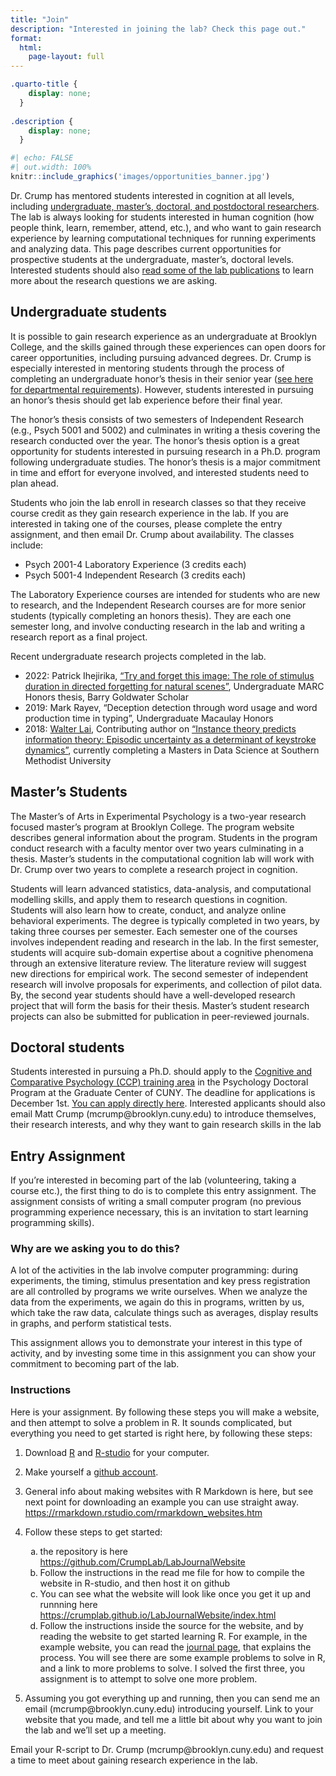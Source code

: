```yaml
---
title: "Join"
description: "Interested in joining the lab? Check this page out."
format:
  html:
    page-layout: full
---
```


```css
.quarto-title {
    display: none;
  }
  
.description {
    display: none;
  }
```

```r
#| echo: FALSE
#| out.width: 100%
knitr::include_graphics('images/opportunities_banner.jpg')
```

Dr. Crump has mentored students interested in cognition at all levels, including [undergraduate, master's, doctoral, and postdoctoral researchers](https://crumplab.com/People.html). The lab is always looking for students interested in human cognition (how people think, learn, remember, attend, etc.), and who want to gain research experience by learning computational techniques for running experiments and analyzing data. This page describes current opportunities for prospective students at the undergraduate, master's, doctoral levels. Interested students should also [read some of the lab publications](https://crumplab.github.io/publications/) to learn more about the research questions we are asking.

## Undergraduate students

It is possible to gain research experience as an undergraduate at Brooklyn College, and the skills gained through these experiences can open doors for career opportunities, including pursuing advanced degrees. Dr. Crump is especially interested in mentoring students through the process of completing an undergraduate honor's thesis in their senior year ([see here for departmental requirements](http://www.brooklyn.cuny.edu/web/academics/schools/naturalsciences/undergraduate/psychology/students/honors.php)). However, students interested in pursuing an honor's thesis should get lab experience before their final year.

The honor's thesis consists of two semesters of Independent Research (e.g., Psych 5001 and 5002) and culminates in writing a thesis covering the research conducted over the year. The honor's thesis option is a great opportunity for students interested in pursuing research in a Ph.D. program following undergraduate studies. The honor's thesis is a major commitment in time and effort for everyone involved, and interested students need to plan ahead.

Students who join the lab enroll in research classes so that they receive course credit as they gain research experience in the lab. If you are interested in taking one of the courses, please complete the entry assignment, and then email Dr. Crump about availability. The classes include:

-   Psych 2001-4 Laboratory Experience (3 credits each)
-   Psych 5001-4 Independent Research (3 credits each)

The Laboratory Experience courses are intended for students who are new to research, and the Independent Research courses are for more senior students (typically completing an honors thesis). They are each one semester long, and involve conducting research in the lab and writing a research report as a final project.

Recent undergraduate research projects completed in the lab.

-   2022: Patrick Ihejirika, ["Try and forget this image: The role of stimulus duration in directed forgetting for natural scenes"](https://www.crumplab.com/PatrickHonorsThesis/), Undergraduate MARC Honors thesis, Barry Goldwater Scholar
-   2019: Mark Rayev, "Deception detection through word usage and word production time in typing", Undergraduate Macaulay Honors
-   2018: [Walter Lai](https://www.linkedin.com/in/walter-lai-31395b181), Contributing author on ["Instance theory predicts information theory: Episodic uncertainty as a determinant of keystroke dynamics"](https://crumplab.github.io/EntropyTyping/index.html), currently completing a Masters in Data Science at Southern Methodist University

## Master's Students

The Master's of Arts in Experimental Psychology is a two-year research focused master's program at Brooklyn College. The program website describes general information about the program. Students in the program conduct research with a faculty mentor over two years culminating in a thesis. Master's students in the computational cognition lab will work with Dr. Crump over two years to complete a research project in cognition.

Students will learn advanced statistics, data-analysis, and computational modelling skills, and apply them to research questions in cognition. Students will also learn how to create, conduct, and analyze online behavioral experiments. The degree is typically completed in two years, by taking three courses per semester. Each semester one of the courses involves independent reading and research in the lab. In the first semester, students will acquire sub-domain expertise about a cognitive phenomena through an extensive literature review. The literature review will suggest new directions for empirical work. The second semester of independent research will involve proposals for experiments, and collection of pilot data. By, the second year students should have a well-developed research project that will form the basis for their thesis. Master's student research projects can also be submitted for publication in peer-reviewed journals.

## Doctoral students

Students interested in pursuing a Ph.D. should apply to the [Cognitive and Comparative Psychology (CCP) training area](https://ccp-cuny.github.io) in the Psychology Doctoral Program at the Graduate Center of CUNY. The deadline for applications is December 1st. [You can apply directly here](http://www.gc.cuny.edu/Prospective-Current-Students/Prospective-Students/Admissions). Interested applicants should also email Matt Crump (mcrump\@brooklyn.cuny.edu) to introduce themselves, their research interests, and why they want to gain research skills in the lab

## Entry Assignment {#entry}

If you're interested in becoming part of the lab (volunteering, taking a course etc.), the first thing to do is to complete this entry assignment. The assignment consists of writing a small computer program (no previous programming experience necessary, this is an invitation to start learning programming skills).

### Why are we asking you to do this?

A lot of the activities in the lab involve computer programming: during experiments, the timing, stimulus presentation and key press registration are all controlled by programs we write ourselves. When we analyze the data from the experiments, we again do this in programs, written by us, which take the raw data, calculate things such as averages, display results in graphs, and perform statistical tests.

This assignment allows you to demonstrate your interest in this type of activity, and by investing some time in this assignment you can show your commitment to becoming part of the lab.

### Instructions

Here is your assignment. By following these steps you will make a website, and then attempt to solve a problem in R. It sounds complicated, but everything you need to get started is right here, by following these steps:

1.  Download [R](https://www.r-project.org) and [R-studio](https://www.rstudio.com) for your computer.

2.  Make yourself a [github account](https://github.com).

3.  General info about making websites with R Markdown is here, but see next point for downloading an example you can use straight away. <https://rmarkdown.rstudio.com/rmarkdown_websites.htm>

4.  Follow these steps to get started:

    a.  the repository is here <https://github.com/CrumpLab/LabJournalWebsite>
    b.  Follow the instructions in the read me file for how to compile the website in R-studio, and then host it on github
    c.  You can see what the website will look like once you get it up and runnning here <https://crumplab.github.io/LabJournalWebsite/index.html>
    d.  Follow the instructions inside the source for the website, and by reading the website to get started learning R. For example, in the example website, you can read the [journal page](https://crumplab.github.io/LabJournalWebsite/Journal.html), that explains the process. You will see there are some example problems to solve in R, and a link to more problems to solve. I solved the first three, you assignment is to attempt to solve one more problem.

5.  Assuming you got everything up and running, then you can send me an email (mcrump\@brooklyn.cuny.edu) introducing yourself. Link to your website that you made, and tell me a little bit about why you want to join the lab and we'll set up a meeting.

Email your R-script to Dr. Crump (mcrump\@brooklyn.cuny.edu) and request a time to meet about gaining research experience in the lab.
